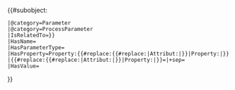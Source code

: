 <includeonly>{{#subobject:
 |@category=Parameter
 |@category=ProcessParameter
 |IsRelatedTo={{{related_to|{{FULLPAGENAME}}}}}
 |HasName={{{name}}}
 |HasParameterType={{{type}}}
 |HasProperty=Property:{{#replace:{{#replace:{{{property}}}|Attribut:|}}|Property:|}}
 |{{#replace:{{#replace:{{{property}}}|Attribut:|}}|Property:|}}={{{value|}}}|+sep={{{sep|;}}}
 |HasValue={{{value|}}}
}}</includeonly>